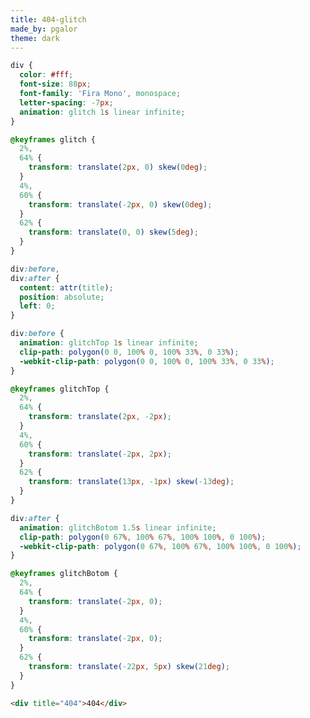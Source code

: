 ```yaml
---
title: 404-glitch
made_by: pgalor
theme: dark
---
```


```css
div {
  color: #fff;
  font-size: 88px;
  font-family: 'Fira Mono', monospace;
  letter-spacing: -7px;
  animation: glitch 1s linear infinite;
}

@keyframes glitch {
  2%,
  64% {
    transform: translate(2px, 0) skew(0deg);
  }
  4%,
  60% {
    transform: translate(-2px, 0) skew(0deg);
  }
  62% {
    transform: translate(0, 0) skew(5deg);
  }
}

div:before,
div:after {
  content: attr(title);
  position: absolute;
  left: 0;
}

div:before {
  animation: glitchTop 1s linear infinite;
  clip-path: polygon(0 0, 100% 0, 100% 33%, 0 33%);
  -webkit-clip-path: polygon(0 0, 100% 0, 100% 33%, 0 33%);
}

@keyframes glitchTop {
  2%,
  64% {
    transform: translate(2px, -2px);
  }
  4%,
  60% {
    transform: translate(-2px, 2px);
  }
  62% {
    transform: translate(13px, -1px) skew(-13deg);
  }
}

div:after {
  animation: glitchBotom 1.5s linear infinite;
  clip-path: polygon(0 67%, 100% 67%, 100% 100%, 0 100%);
  -webkit-clip-path: polygon(0 67%, 100% 67%, 100% 100%, 0 100%);
}

@keyframes glitchBotom {
  2%,
  64% {
    transform: translate(-2px, 0);
  }
  4%,
  60% {
    transform: translate(-2px, 0);
  }
  62% {
    transform: translate(-22px, 5px) skew(21deg);
  }
}
```

```html
<div title="404">404</div>
```
